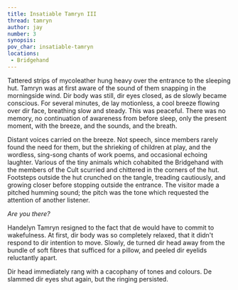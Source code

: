 ```yaml
---
title: Insatiable Tamryn III
thread: tamryn
author: jay
number: 3
synopsis: 
pov_char: insatiable-tamryn
locations:
 - Bridgehand
---
```

Tattered strips of mycoleather hung heavy over the entrance to the sleeping
hut. Tamryn was at first aware of the sound of them snapping in the morningside
wind. Dir body was still, dir eyes closed, as de slowly became conscious. For
several minutes, de lay motionless, a cool breeze flowing over dir face,
breathing slow and steady. This was peaceful. There was no memory, no
continuation of awareness from before sleep, only the present moment, with the
breeze, and the sounds, and the breath.

Distant voices carried on the breeze. Not speech, since members rarely found
the need for them, but the shrieking of children at play, and the wordless,
sing-song chants of work poems, and occasional echoing laughter. Various of 
the tiny animals which cohabited the Bridgehand with the members of the Cult
scurried and chittered in the corners of the hut. Footsteps outside the hut
crunched on the tangle, treading cautiously, and growing closer before stopping
outside the entrance. The visitor made a pitched humming sound; the pitch was
the tone which requested the attention of another listener.

_Are you there?_

Handelyn Tamryn resigned to the fact that de would have to commit to
wakefulness. At first, dir body was so completely relaxed, that it didn't
respond to dir intention to move. Slowly, de turned dir head away from the
bundle of soft fibres that sufficed for a pillow, and peeled dir eyelids
reluctantly apart.

Dir head immediately rang with a cacophany of tones and colours. De slammed
dir eyes shut again, but the ringing persisted.




